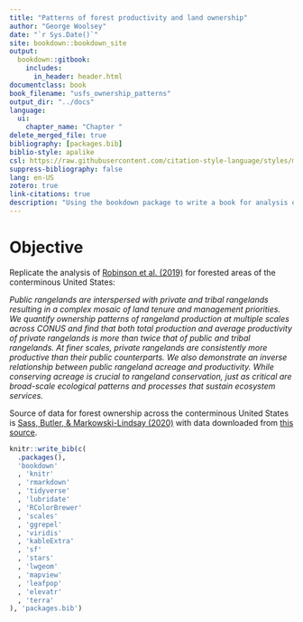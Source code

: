 ```yaml
--- 
title: "Patterns of forest productivity and land ownership"
author: "George Woolsey"
date: "`r Sys.Date()`"
site: bookdown::bookdown_site
output: 
  bookdown::gitbook:
    includes:
      in_header: header.html
documentclass: book
book_filename: "usfs_ownership_patterns"
output_dir: "../docs"
language:
  ui:
    chapter_name: "Chapter "
delete_merged_file: true
bibliography: [packages.bib]
biblio-style: apalike
csl: https://raw.githubusercontent.com/citation-style-language/styles/master/research-institute-for-nature-and-forest.csl
suppress-bibliography: false
lang: en-US
zotero: true
link-citations: true
description: "Using the bookdown package to write a book for analysis of patterns of forest productivity and land ownership. The output format is bookdown::gitbook."
---
```


# Objective

Replicate the analysis of [Robinson et al. (2019)](https://esajournals.onlinelibrary.wiley.com/doi/pdf/10.1002/eap.1862) for forested areas of the conterminous United States:

*Public rangelands are interspersed with private and tribal rangelands resulting in a complex mosaic of land tenure and management priorities. We quantify ownership patterns of rangeland production at multiple scales across CONUS and find that both total production and average productivity of private rangelands is more than twice that of public and tribal rangelands. At finer scales, private rangelands are consistently more productive than their public counterparts. We also demonstrate an inverse relationship between public rangeland acreage and productivity. While conserving acreage is crucial to rangeland conservation, just as critical are broad-scale ecological patterns and processes that sustain ecosystem services.*

Source of data for forest ownership across the conterminous United States is [Sass, Butler, & Markowski-Lindsay (2020)](https://www.fs.usda.gov/nrs/pubs/rmap/rmap_nrs11.pdf) with data downloaded from [this source](https://www.fs.usda.gov/rds/archive/Catalog/RDS-2020-0044).


```r
knitr::write_bib(c(
  .packages(),
  'bookdown'
  , 'knitr'
  , 'rmarkdown'
  , 'tidyverse'
  , 'lubridate'
  , 'RColorBrewer'
  , 'scales'
  , 'ggrepel'
  , 'viridis'
  , 'kableExtra'
  , 'sf'
  , 'stars'
  , 'lwgeom'
  , 'mapview'
  , 'leafpop'
  , 'elevatr'
  , 'terra'
), 'packages.bib')
```
